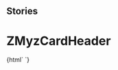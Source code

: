 
## Stories

<Meta title="Myz/MyzCard/ZMyzCardHeader" component="z-myz-card-header" />

# ZMyzCardHeader

<Preview>
  <Story name="z-myz-card-header">
    {html` <z-myz-card-header
      cardtype="${text("cardtype", "reale")}"
      faded="${boolean("faded", false)}"
      titolo="${text("titolo", "Card Header")}"
    />`}
  </Story>
</Preview>

<Props of="z-myz-card-header" />

